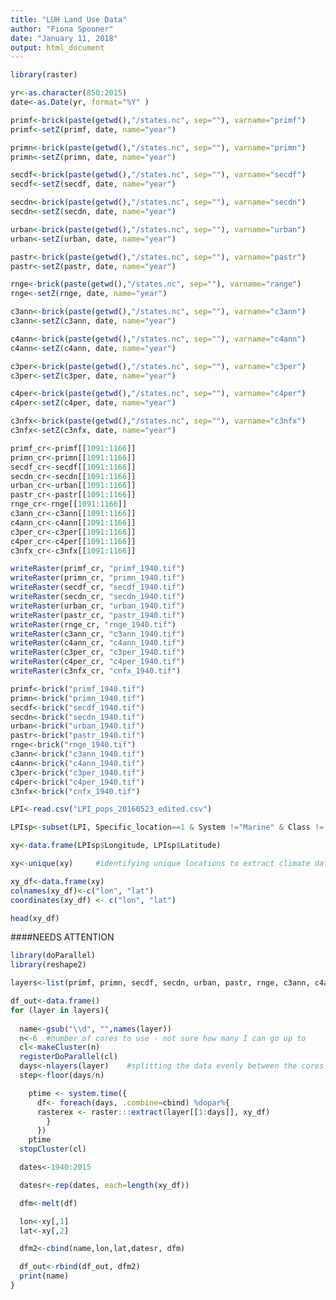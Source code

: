 ```yaml
---
title: "LUH Land Use Data"
author: "Fiona Spooner"
date: "January 11, 2018"
output: html_document
---
```


```r
library(raster)
```

```r


yr<-as.character(850:2015)
date<-as.Date(yr, format="%Y" )

primf<-brick(paste(getwd(),"/states.nc", sep=""), varname="primf")
primf<-setZ(primf, date, name="year")

primn<-brick(paste(getwd(),"/states.nc", sep=""), varname="primn")
primn<-setZ(primn, date, name="year")

secdf<-brick(paste(getwd(),"/states.nc", sep=""), varname="secdf")
secdf<-setZ(secdf, date, name="year")

secdn<-brick(paste(getwd(),"/states.nc", sep=""), varname="secdn")
secdn<-setZ(secdn, date, name="year")

urban<-brick(paste(getwd(),"/states.nc", sep=""), varname="urban")
urban<-setZ(urban, date, name="year")

pastr<-brick(paste(getwd(),"/states.nc", sep=""), varname="pastr")
pastr<-setZ(pastr, date, name="year")

rnge<-brick(paste(getwd(),"/states.nc", sep=""), varname="range")
rnge<-setZ(rnge, date, name="year")

c3ann<-brick(paste(getwd(),"/states.nc", sep=""), varname="c3ann")
c3ann<-setZ(c3ann, date, name="year")

c4ann<-brick(paste(getwd(),"/states.nc", sep=""), varname="c4ann")
c4ann<-setZ(c4ann, date, name="year")

c3per<-brick(paste(getwd(),"/states.nc", sep=""), varname="c3per")
c3per<-setZ(c3per, date, name="year")

c4per<-brick(paste(getwd(),"/states.nc", sep=""), varname="c4per")
c4per<-setZ(c4per, date, name="year")

c3nfx<-brick(paste(getwd(),"/states.nc", sep=""), varname="c3nfx")
c3nfx<-setZ(c3nfx, date, name="year")

```

```r
primf_cr<-primf[[1091:1166]]
primn_cr<-primn[[1091:1166]]
secdf_cr<-secdf[[1091:1166]]
secdn_cr<-secdn[[1091:1166]]
urban_cr<-urban[[1091:1166]]
pastr_cr<-pastr[[1091:1166]]
rnge_cr<-rnge[[1091:1166]]
c3ann_cr<-c3ann[[1091:1166]]
c4ann_cr<-c4ann[[1091:1166]]
c3per_cr<-c3per[[1091:1166]]
c4per_cr<-c4per[[1091:1166]]
c3nfx_cr<-c3nfx[[1091:1166]]
```

```r
writeRaster(primf_cr, "primf_1940.tif")
writeRaster(primn_cr, "primn_1940.tif")
writeRaster(secdf_cr, "secdf_1940.tif")
writeRaster(secdn_cr, "secdn_1940.tif")
writeRaster(urban_cr, "urban_1940.tif")
writeRaster(pastr_cr, "pastr_1940.tif")
writeRaster(rnge_cr, "rnge_1940.tif")
writeRaster(c3ann_cr, "c3ann_1940.tif")
writeRaster(c4ann_cr, "c4ann_1940.tif")
writeRaster(c3per_cr, "c3per_1940.tif")
writeRaster(c4per_cr, "c4per_1940.tif")
writeRaster(c3nfx_cr, "cnfx_1940.tif")
```

```r
primf<-brick("primf_1940.tif")
primn<-brick("primn_1940.tif")
secdf<-brick("secdf_1940.tif")
secdn<-brick("secdn_1940.tif")
urban<-brick("urban_1940.tif")
pastr<-brick("pastr_1940.tif")
rnge<-brick("rnge_1940.tif")
c3ann<-brick("c3ann_1940.tif")
c4ann<-brick("c4ann_1940.tif")
c3per<-brick("c3per_1940.tif")
c4per<-brick("c4per_1940.tif")
c3nfx<-brick("cnfx_1940.tif")
```


```r
LPI<-read.csv("LPI_pops_20160523_edited.csv")

LPIsp<-subset(LPI, Specific_location==1 & System !="Marine" & Class != "Actinopterygii"& Class != "Cephalaspidomorphi" )

xy<-data.frame(LPIsp$Longitude, LPIsp$Latitude)

xy<-unique(xy)     #identifying unique locations to extract climate data from 

xy_df<-data.frame(xy)
colnames(xy_df)<-c("lon", "lat")
coordinates(xy_df) <- c("lon", "lat")

head(xy_df)

```


####NEEDS ATTENTION

```r

library(doParallel)
library(reshape2)

layers<-list(primf, primn, secdf, secdn, urban, pastr, rnge, c3ann, c4ann, c3per, c4per, c3nfx)

df_out<-data.frame()
for (layer in layers){
  
  name<-gsub("\\d", "",names(layer))
  n<-6  #number of cores to use - not sure how many I can go up to
  cl<-makeCluster(n)
  registerDoParallel(cl)  
  days<-nlayers(layer)    #splitting the data evenly between the cores
  step<-floor(days/n)

    ptime <- system.time({   
      df<- foreach(days, .combine=cbind) %dopar%{
      rasterex <- raster:::extract(layer[[1:days]], xy_df)
        }
      }) 
    ptime 
  stopCluster(cl)

  dates<-1940:2015

  datesr<-rep(dates, each=length(xy_df))

  dfm<-melt(df)

  lon<-xy[,1]
  lat<-xy[,2]

  dfm2<-cbind(name,lon,lat,datesr, dfm)

  df_out<-rbind(df_out, dfm2)
  print(name)
}

```